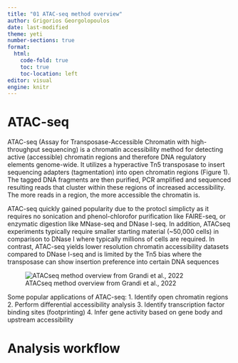 ```yaml
---
title: "01 ATAC-seq method overview"
author: Grigorios Georgolopoulos
date: last-modified
theme: yeti
number-sections: true
format:
  html:
    code-fold: true
    toc: true
    toc-location: left
editor: visual
engine: knitr
---
```


# ATAC-seq

ATAC-seq (Assay for Transposase-Accessible Chromatin with high-throughput sequencing) is a chromatin accessibility method for detecting active (accessible) chromatin regions and therefore DNA regulatory elements genome-wide. It utilizes a hyperactive Tn5 transposase to insert sequencing adapters (tagmentation) into open chromatin regions (Figure 1). The tagged DNA fragments are then purified, PCR amplified and sequenced resulting reads that cluster within these regions of increased accessibility. The more reads in a region, the more accessible the chromatin is.

ATAC-seq quickly gained popularity due to the protocl simplicty as it requires no sonication and phenol-chlorofor purification like FAIRE-seq, or enzymatic digestion like MNase-seq and DNase I-seq. In addition, ATACseq experiments typically require smaller starting material (~50,000 cells) in comparison to DNase I where typically millions of cells are required. In contrast, ATAC-seq yields lower resolution chromatin accessibility datasets compared to DNase I-seq and is limited by the Tn5 bias where the transposase can show insertion preference into certain DNA sequences

![ATACseq method overview from Grandi et al., 2022](assets/ATACseq_Fig1.png){.lightbox}

Some popular applications of ATAC-seq:
1. Identify open chromatin regions
2. Perform differential accessibility analysis
3. Identify transcription factor binding sites (footprinting)
4. Infer gene activity based on gene body and upstream accessibility

# Analysis workflow

